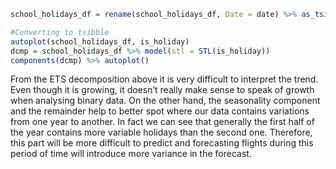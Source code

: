 ```r
school_holidays_df = rename(school_holidays_df, Date = date) %>% as_tsibble(index = Date)

```


```r
#Converting to tsibble
autoplot(school_holidays_df, is_holiday) 
dcmp = school_holidays_df %>% model(stl = STL(is_holiday))
components(dcmp) %>% autoplot()

```

From the ETS decomposition above it is very difficult to interpret the trend. Even though it is growing, it doesn't really make sense to speak of growth when analysing binary data. On the other hand, the seasonality component and the remainder help to better spot where our data contains variations from one year to another. In fact we can see that generally the first half of the year contains more variable holidays than the second one. Therefore, this part will be more difficult to predict and forecasting flights during this period of time will introduce more variance in the forecast.